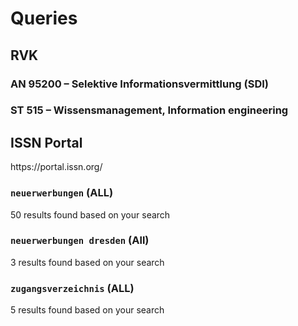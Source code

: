 # Queries

## RVK

### AN 95200 -- Selektive Informationsvermittlung (SDI)

### ST 515 -- Wissensmanagement, Information engineering

## ISSN Portal

https://portal.issn.org/

### `neuerwerbungen` (ALL)

50 results found based on your search

### `neuerwerbungen dresden` (All)

3 results found based on your search

### `zugangsverzeichnis` (ALL)

5 results found based on your search
